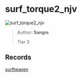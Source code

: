 
# surf_torque2_njv

![surf_torque2_njv](https://raw.githubusercontent.com/Sayt123/SurfMapPics/Maps-and-bonuses/csgo/surf_torque2_njv.jpg)

> Author: **Sangre**
>
> Tier 3

## Records

[surfheaven](https://surfheaven.eu/map/surf_torque2_njv)
